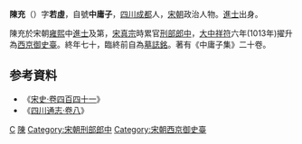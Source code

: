 '''陳充'''（{{bd|?||?|catIdx=A}}）字'''若虛'''，自號'''中庸子'''，[[四川|四川]][[成都|成都]]人，[[宋朝|宋朝]]政治人物。[[進士|進士]]出身。

陳充於宋朝[[雍熙|雍熙]]中[[進士|進士]]及第，[[宋真宗|宋真宗]]時累官[[刑部|刑部]][[郎中_(官職)|郎中]]，[[大中祥符|大中祥符]]六年(1013年)擢升為[[西京|西京]][[御史臺|御史臺]]。終年七十，臨終前自為[[墓誌銘|墓誌銘]]。著有《中庸子集》二十卷。

==参考資料==
*《[[s:宋史/卷441#◎文苑三|宋史‧卷四百四十一]]》
*《[http://archive.org/stream/06042675.cn#page/n15/mode/1up 四川通志‧卷八]》

{{宋朝人物小作品}}
 [[Category:陳姓|C]]
[[Category:成都人|陳]]
[[Category:宋朝刑部郎中|Category:宋朝刑部郎中]]
[[Category:宋朝西京御史臺|Category:宋朝西京御史臺]]